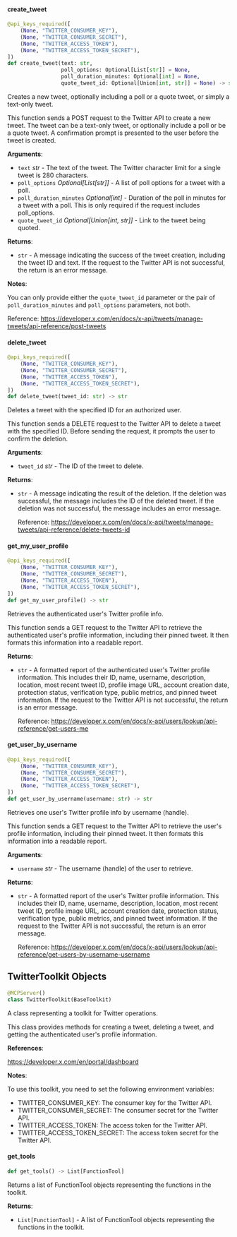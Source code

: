<a id="camel.toolkits.twitter_toolkit"></a>

<a id="camel.toolkits.twitter_toolkit.create_tweet"></a>

#### create\_tweet

```python
@api_keys_required([
    (None, "TWITTER_CONSUMER_KEY"),
    (None, "TWITTER_CONSUMER_SECRET"),
    (None, "TWITTER_ACCESS_TOKEN"),
    (None, "TWITTER_ACCESS_TOKEN_SECRET"),
])
def create_tweet(text: str,
                 poll_options: Optional[List[str]] = None,
                 poll_duration_minutes: Optional[int] = None,
                 quote_tweet_id: Optional[Union[int, str]] = None) -> str
```

Creates a new tweet, optionally including a poll or a quote tweet,
or simply a text-only tweet.

This function sends a POST request to the Twitter API to create a new
tweet. The tweet can be a text-only tweet, or optionally include a poll
or be a quote tweet. A confirmation prompt is presented to the user
before the tweet is created.

**Arguments**:

- `text` _str_ - The text of the tweet. The Twitter character limit for
  a single tweet is 280 characters.
- `poll_options` _Optional[List[str]]_ - A list of poll options for a
  tweet with a poll.
- `poll_duration_minutes` _Optional[int]_ - Duration of the poll in
  minutes for a tweet with a poll. This is only required
  if the request includes poll_options.
- `quote_tweet_id` _Optional[Union[int, str]]_ - Link to the tweet being
  quoted.
  

**Returns**:

- `str` - A message indicating the success of the tweet creation,
  including the tweet ID and text. If the request to the
  Twitter API is not successful, the return is an error message.
  

**Notes**:

  You can only provide either the `quote_tweet_id` parameter or
  the pair of `poll_duration_minutes` and `poll_options` parameters,
  not both.
  
  Reference:
  https://developer.x.com/en/docs/x-api/tweets/manage-tweets/api-reference/post-tweets

<a id="camel.toolkits.twitter_toolkit.delete_tweet"></a>

#### delete\_tweet

```python
@api_keys_required([
    (None, "TWITTER_CONSUMER_KEY"),
    (None, "TWITTER_CONSUMER_SECRET"),
    (None, "TWITTER_ACCESS_TOKEN"),
    (None, "TWITTER_ACCESS_TOKEN_SECRET"),
])
def delete_tweet(tweet_id: str) -> str
```

Deletes a tweet with the specified ID for an authorized user.

This function sends a DELETE request to the Twitter API to delete
a tweet with the specified ID. Before sending the request, it
prompts the user to confirm the deletion.

**Arguments**:

- `tweet_id` _str_ - The ID of the tweet to delete.
  

**Returns**:

- `str` - A message indicating the result of the deletion. If the
  deletion was successful, the message includes the ID of the
  deleted tweet. If the deletion was not successful, the message
  includes an error message.
  
  Reference:
  https://developer.x.com/en/docs/x-api/tweets/manage-tweets/api-reference/delete-tweets-id

<a id="camel.toolkits.twitter_toolkit.get_my_user_profile"></a>

#### get\_my\_user\_profile

```python
@api_keys_required([
    (None, "TWITTER_CONSUMER_KEY"),
    (None, "TWITTER_CONSUMER_SECRET"),
    (None, "TWITTER_ACCESS_TOKEN"),
    (None, "TWITTER_ACCESS_TOKEN_SECRET"),
])
def get_my_user_profile() -> str
```

Retrieves the authenticated user's Twitter profile info.

This function sends a GET request to the Twitter API to retrieve the
authenticated user's profile information, including their pinned tweet.
It then formats this information into a readable report.

**Returns**:

- `str` - A formatted report of the authenticated user's Twitter profile
  information. This includes their ID, name, username,
  description, location, most recent tweet ID, profile image URL,
  account creation date, protection status, verification type,
  public metrics, and pinned tweet information. If the request to
  the Twitter API is not successful, the return is an error message.
  
  Reference:
  https://developer.x.com/en/docs/x-api/users/lookup/api-reference/get-users-me

<a id="camel.toolkits.twitter_toolkit.get_user_by_username"></a>

#### get\_user\_by\_username

```python
@api_keys_required([
    (None, "TWITTER_CONSUMER_KEY"),
    (None, "TWITTER_CONSUMER_SECRET"),
    (None, "TWITTER_ACCESS_TOKEN"),
    (None, "TWITTER_ACCESS_TOKEN_SECRET"),
])
def get_user_by_username(username: str) -> str
```

Retrieves one user's Twitter profile info by username (handle).

This function sends a GET request to the Twitter API to retrieve the
user's profile information, including their pinned tweet.
It then formats this information into a readable report.

**Arguments**:

- `username` _str_ - The username (handle) of the user to retrieve.
  

**Returns**:

- `str` - A formatted report of the user's Twitter profile information.
  This includes their ID, name, username, description, location,
  most recent tweet ID, profile image URL, account creation date,
  protection status, verification type, public metrics, and
  pinned tweet information. If the request to the Twitter API is
  not successful, the return is an error message.
  
  Reference:
  https://developer.x.com/en/docs/x-api/users/lookup/api-reference/get-users-by-username-username

<a id="camel.toolkits.twitter_toolkit.TwitterToolkit"></a>

## TwitterToolkit Objects

```python
@MCPServer()
class TwitterToolkit(BaseToolkit)
```

A class representing a toolkit for Twitter operations.

This class provides methods for creating a tweet, deleting a tweet, and
getting the authenticated user's profile information.

**References**:

  https://developer.x.com/en/portal/dashboard
  

**Notes**:

  To use this toolkit, you need to set the following environment
  variables:
  - TWITTER_CONSUMER_KEY: The consumer key for the Twitter API.
  - TWITTER_CONSUMER_SECRET: The consumer secret for the Twitter API.
  - TWITTER_ACCESS_TOKEN: The access token for the Twitter API.
  - TWITTER_ACCESS_TOKEN_SECRET: The access token secret for the Twitter
  API.

<a id="camel.toolkits.twitter_toolkit.TwitterToolkit.get_tools"></a>

#### get\_tools

```python
def get_tools() -> List[FunctionTool]
```

Returns a list of FunctionTool objects representing the
functions in the toolkit.

**Returns**:

- `List[FunctionTool]` - A list of FunctionTool objects
  representing the functions in the toolkit.

